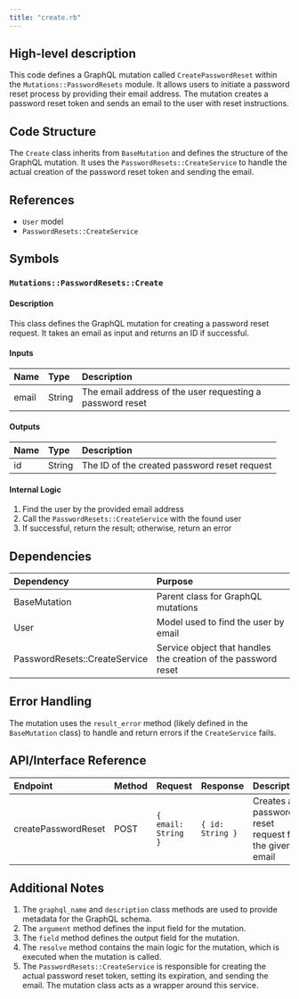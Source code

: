 ```yaml
---
title: "create.rb"
---
```


## High-level description
This code defines a GraphQL mutation called `CreatePasswordReset` within the `Mutations::PasswordResets` module. It allows users to initiate a password reset process by providing their email address. The mutation creates a password reset token and sends an email to the user with reset instructions.

## Code Structure
The `Create` class inherits from `BaseMutation` and defines the structure of the GraphQL mutation. It uses the `PasswordResets::CreateService` to handle the actual creation of the password reset token and sending the email.

## References
- `User` model
- `PasswordResets::CreateService`

## Symbols

### `Mutations::PasswordResets::Create`
#### Description
This class defines the GraphQL mutation for creating a password reset request. It takes an email as input and returns an ID if successful.

#### Inputs
| Name | Type | Description |
|:-----|:-----|:------------|
| email | String | The email address of the user requesting a password reset |

#### Outputs
| Name | Type | Description |
|:-----|:-----|:------------|
| id | String | The ID of the created password reset request |

#### Internal Logic
1. Find the user by the provided email address
2. Call the `PasswordResets::CreateService` with the found user
3. If successful, return the result; otherwise, return an error

## Dependencies
| Dependency | Purpose |
|:-----------|:--------|
| BaseMutation | Parent class for GraphQL mutations |
| User | Model used to find the user by email |
| PasswordResets::CreateService | Service object that handles the creation of the password reset |

## Error Handling
The mutation uses the `result_error` method (likely defined in the `BaseMutation` class) to handle and return errors if the `CreateService` fails.

## API/Interface Reference
| Endpoint | Method | Request | Response | Description |
|:---------|:-------|:--------|:---------|:------------|
| createPasswordReset | POST | `{ email: String }` | `{ id: String }` | Creates a password reset request for the given email |

## Additional Notes
1. The `graphql_name` and `description` class methods are used to provide metadata for the GraphQL schema.
2. The `argument` method defines the input field for the mutation.
3. The `field` method defines the output field for the mutation.
4. The `resolve` method contains the main logic for the mutation, which is executed when the mutation is called.
5. The `PasswordResets::CreateService` is responsible for creating the actual password reset token, setting its expiration, and sending the email. The mutation class acts as a wrapper around this service.